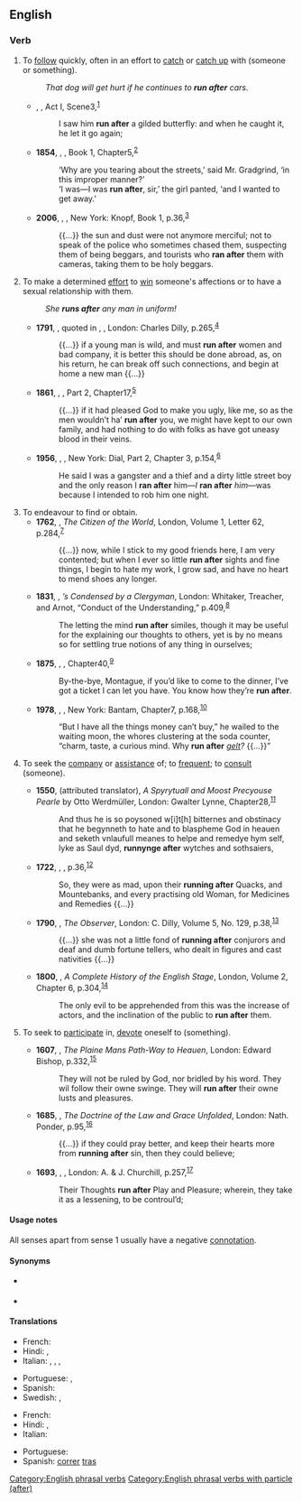 ==English==

===Verb===
{{en-verb|run<,,ran,run> after}}

# To [[follow]] quickly, often in an effort to [[catch]] or [[catch up]] with (someone or something).
#: ''That dog will get hurt if he continues to '''run after''' cars.''
#* {{circa|1607}} {{w|William Shakespeare}}, ''{{w|Coriolanus}}'', Act I, Scene{{nbsp}}3,<sup>[http://www.opensourceshakespeare.org/views/plays/play_view.php?WorkID=coriolanus&Scope=entire&pleasewait=1&msg=pl]</sup>
#*: I saw him '''run after''' a gilded butterfly: and when he caught it, he let it go again;
#* '''1854''', {{w|Charles Dickens}}, ''{{w|Hard Times}}'', Book 1, Chapter{{nbsp}}5,<sup>[http://www.gutenberg.org/files/786/786-h/786-h.htm]</sup>
#*: ‘Why are you tearing about the streets,’ said Mr. Gradgrind, ‘in this improper manner?’
#*: ‘I was—I was '''run after''', sir,’ the girl panted, ‘and I wanted to get away.’
#* '''2006''', {{w|Ngũgĩ wa Thiong'o}}, ''{{w|Wizard of the Crow}}'', New York: Knopf, Book 1, p.{{nbsp}}36,<sup>[https://books.google.ca/books?id=k5snFSTVhOsC&printsec=frontcover#v=onepage&q&f=false]</sup>
#*: {{...}} the sun and dust were not anymore merciful; not to speak of the police who sometimes chased them, suspecting them of being beggars, and tourists who '''ran after''' them with cameras, taking them to be holy beggars.
# To make a determined [[effort]] to [[win]] someone's affections or to have a sexual relationship with them.
#: ''She '''runs after''' any man in uniform!''
#* '''1791''', {{w|Samuel Johnson}}, quoted in {{w|James Boswell}}, ''{{w|The Life of Samuel Johnson}}'', London: Charles Dilly, p.{{nbsp}}265,<sup>[http://name.umdl.umich.edu/004839390.0001.002]</sup>
#*: {{...}} if a young man is wild, and must '''run after''' women and bad company, it is better this should be done abroad, as, on his return, he can break off such connections, and begin at home a new man {{...}}
#* '''1861''', {{w|George Eliot}}, ''{{w|Silas Marner}}'', Part 2, Chapter{{nbsp}}17,<sup>[http://www.gutenberg.org/files/550/550-h/550-h.htm]</sup>
#*: {{...}} if it had pleased God to make you ugly, like me, so as the men wouldn’t ha’ '''run after''' you, we might have kept to our own family, and had nothing to do with folks as have got uneasy blood in their veins.
#* '''1956''', {{w|James Baldwin}}, ''{{w|Giovanni's Room|Giovanni’s Room}}'', New York: Dial, Part 2, Chapter 3, p.{{nbsp}}154,<sup>[https://archive.org/details/giovannisroomnov00bald]</sup>
#*: He said I was a gangster and a thief and a dirty little street boy and the only reason I '''ran after''' him—''I'' '''ran after''' ''him''—was because I intended to rob him one night.
# To endeavour to find or obtain.
#* '''1762''', {{w|Oliver Goldsmith}}, ''The Citizen of the World'', London, Volume 1, Letter 62, p.{{nbsp}}284,<sup>[http://name.umdl.umich.edu/004897171.0001.001]</sup>
#*: {{...}} now, while I stick to my good friends here, I am very contented; but when I ever so little '''run after''' sights and fine things, I begin to hate my work, I grow sad, and have no heart to mend shoes any longer.
#* '''1831''', {{w|Abraham John Valpy}}, ''{{w|John Locke|Locke}}’s {{w|An Essay Concerning Human Understanding|Essay on the Human Understanding}} Condensed by a Clergyman'', London: Whitaker, Treacher, and Arnot, “Conduct of the Understanding,” p.{{nbsp}}409,<sup>[https://archive.org/stream/lockesessayonhu00lockgoog]</sup>
#*: The letting the mind '''run after''' similes, though it may be useful for the explaining our thoughts to others, yet is by no means so for settling true notions of any thing in ourselves;
#* '''1875''', {{w|Anthony Trollope}}, ''{{w|The Way We Live Now}}'', Chapter{{nbsp}}40,<sup>[http://www.gutenberg.org/files/5231/5231-h/5231-h.htm]</sup>
#*: By-the-bye, Montague, if you’d like to come to the dinner, I’ve got a ticket I can let you have. You know how they’re '''run after'''.
#* '''1978''', {{w|Andrew Holleran}}, ''{{w|Dancer from the Dance}}'', New York: Bantam, Chapter{{nbsp}}7, p.{{nbsp}}168,<sup>[https://openlibrary.org/books/OL24204596M/The_dancer_from_the_dance]</sup>
#*: “But I have all the things money can’t buy,” he wailed to the waiting moon, the whores clustering at the soda counter, “charm, taste, a curious mind. Why '''run after''' ''[[gelt#Etymology_4|gelt]]?'' {{...}}”
# {{lb|en|obsolete}} To seek the [[company]] or [[assistance]] of; to [[frequent]]; to [[consult]] (someone).
#* '''1550''', {{w|Miles Coverdale}} (attributed translator), ''A Spyrytuall and Moost Precyouse Pearle'' by Otto Werdmüller, London: Gwalter Lynne, Chapter{{nbsp}}28,<sup>[http://name.umdl.umich.edu/A14946.0001.001]</sup>
#*: And thus he is so poysoned w[i]t[h] bitternes and obstinacy that he begynneth to hate and to blaspheme God in heauen and seketh vnlaufull meanes to helpe and remedye hym self, lyke as Saul dyd, '''runnynge after''' wytches and sothsaiers,
#* '''1722''', {{w|Daniel Defoe}}, ''{{w|A Journal of the Plague Year}}'', p.{{nbsp}}36,<sup>[https://archive.org/details/ldpd_11537650_000]</sup>
#*: So, they were as mad, upon their '''running after''' Quacks, and Mountebanks, and every practising old Woman, for Medicines and Remedies {{...}}
#* '''1790''', {{w|Richard Cumberland (dramatist)|Richard Cumberland}}, ''The Observer'', London: C. Dilly, Volume 5, No. 129, p.{{nbsp}}38,<sup>[http://name.umdl.umich.edu/004877346.0001.005]</sup>
#*: {{...}} she was not a little fond of '''running after''' conjurors and deaf and dumb fortune tellers, who dealt in figures and cast nativities {{...}}
#* '''1800''', {{w|Charles Dibdin}}, ''A Complete History of the English Stage'', London, Volume 2, Chapter 6, p.{{nbsp}}304,<sup>[http://name.umdl.umich.edu/004892642.0001.002]</sup>
#*: The only evil to be apprehended from this was the increase of actors, and the inclination of the public to '''run after''' them.
# {{lb|en|obsolete}} To seek to [[participate]] in, [[devote]] oneself to (something).
#* '''1607''', {{w|Arthur Dent (Puritan)|Arthur Dent}}, ''The Plaine Mans Path-Way to Heauen'', London: Edward Bishop, p.{{nbsp}}332,<sup>[http://name.umdl.umich.edu/A20202.0001.001]</sup>
#*: They will not be ruled by God, nor bridled by his word. They wil follow their owne swinge. They will '''run after''' their owne lusts and pleasures.
#* '''1685''', {{w|John Bunyan}}, ''The Doctrine of the Law and Grace Unfolded'', London: Nath. Ponder, p.{{nbsp}}95,<sup>[http://name.umdl.umich.edu/A30141.0001.001]</sup>
#*: {{...}}  if they could pray better, and keep their hearts more from '''running after''' sin, then they could believe;
#* '''1693''', {{w|John Locke}}, ''{{w|Some Thoughts Concerning Education}}'', London: A. & J. Churchill, p.{{nbsp}}257,<sup>[http://name.umdl.umich.edu/A48896.0001.001]</sup>
#*: Their Thoughts '''run after''' Play and Pleasure; wherein, they take it as a lessening, to be controul’d;

====Usage notes====
All senses apart from sense 1 usually have a negative [[connotation]].

====Synonyms====
* {{sense|all senses}} {{l|en|pursue}}
* {{sense|follow quickly; try to win someone's affection}} {{l|en|chase}}

====Translations====
{{trans-top|follow quickly}}
* French: {{t+|fr|courir après}}
* Hindi: {{t|hi|पीछे भागना}}, {{t|hi|पीछे दौड़ना}}
* Italian: {{t+|it|rincorrere}}, {{t+|it|cacciare}}, {{t+|it|inseguire}}, {{t|it|correre dietro}}
{{trans-mid}}
* Portuguese: {{t|pt|correr atrás}}, {{t+|pt|perseguir}}
* Spanish: {{t+|es|perseguir}}
* Swedish: {{t+|sv|jaga}}, {{t|sv|jaga efter}}
{{trans-bottom}}

{{trans-top|try to win someone's affections}}
* French: {{t+|fr|courir après}}
* Hindi: {{t|hi|पीछे भागना}}, {{t|hi|पीछे दौड़ना}}
* Italian: {{t|it|andare dietro}}
{{trans-mid}}
* Portuguese: {{t|pt|correr atrás}}
* Spanish: [[correr]] [[tras]]
{{trans-bottom}}

[[Category:English phrasal verbs]]
[[Category:English phrasal verbs with particle (after)]]